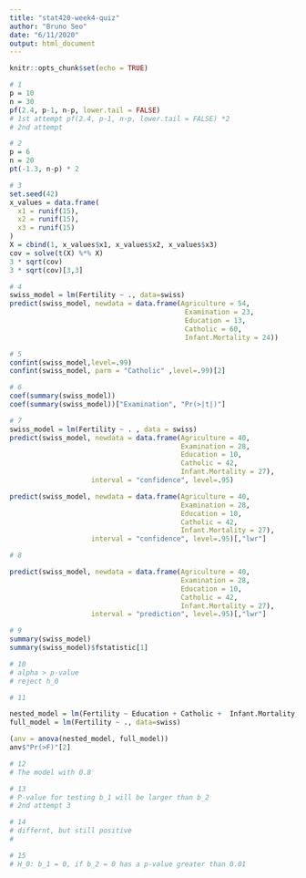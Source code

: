 ```yaml
---
title: "stat420-week4-quiz"
author: "Bruno Seo"
date: "6/11/2020"
output: html_document
---
```


```r
knitr::opts_chunk$set(echo = TRUE)
```

```r
# 1
p = 10
n = 30
pf(2.4, p-1, n-p, lower.tail = FALSE)
# 1st attempt pf(2.4, p-1, n-p, lower.tail = FALSE) *2
# 2nd attempt
```

```r
# 2
p = 6
n = 20
pt(-1.3, n-p) * 2
```

```r
# 3
set.seed(42)
x_values = data.frame(
  x1 = runif(15),
  x2 = runif(15),
  x3 = runif(15)
)
X = cbind(1, x_values$x1, x_values$x2, x_values$x3)
cov = solve(t(X) %*% X)
3 * sqrt(cov)
3 * sqrt(cov)[3,3]
```

```r
# 4
swiss_model = lm(Fertility ~ ., data=swiss)
predict(swiss_model, newdata = data.frame(Agriculture = 54,
                                           Examination = 23,
                                           Education = 13,
                                           Catholic = 60,
                                           Infant.Mortality = 24))
```



```r
# 5
confint(swiss_model,level=.99)
confint(swiss_model, parm = "Catholic" ,level=.99)[2]
```



```r
# 6
coef(summary(swiss_model))
coef(summary(swiss_model))["Examination", "Pr(>|t|)"]
```


```r
# 7
swiss_model = lm(Fertility ~ . , data = swiss)
predict(swiss_model, newdata = data.frame(Agriculture = 40,
                                          Examination = 28,
                                          Education = 10,
                                          Catholic = 42,
                                          Infant.Mortality = 27),
                    interval = "confidence", level=.95)

predict(swiss_model, newdata = data.frame(Agriculture = 40,
                                          Examination = 28,
                                          Education = 10,
                                          Catholic = 42,
                                          Infant.Mortality = 27),
                    interval = "confidence", level=.95)[,"lwr"]
```




```r
# 8

predict(swiss_model, newdata = data.frame(Agriculture = 40,
                                          Examination = 28,
                                          Education = 10,
                                          Catholic = 42,
                                          Infant.Mortality = 27),
                    interval = "prediction", level=.95)[,"lwr"]


```



```r
# 9
summary(swiss_model)
summary(swiss_model)$fstatistic[1]
```


```r
# 10
# alpha > p-value
# reject h_0

```



```r
# 11

nested_model = lm(Fertility ~ Education + Catholic +  Infant.Mortality, data=swiss)
full_model = lm(Fertility ~ ., data=swiss)

(anv = anova(nested_model, full_model))
anv$"Pr(>F)"[2]
```


```r
# 12
# The model with 0.8
```


```r
# 13
# P-value for testing b_1 will be larger than b_2
# 2nd attempt 3
```


```r
# 14
# differnt, but still positive 
# 
```



```r
# 15
# H_0: b_1 = 0, if b_2 = 0 has a p-value greater than 0.01
```









